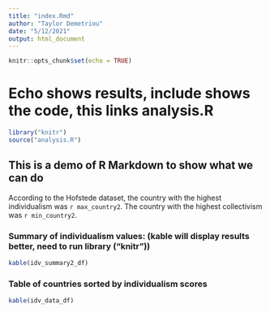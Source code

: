 ```yaml
---
title: "index.Rmd"
author: "Taylor Demetriou"
date: "5/12/2021"
output: html_document
---
```


```r
knitr::opts_chunk$set(echo = TRUE)
```

# Echo shows results, include shows the code, this links analysis.R
```r
library("knitr")
source("analysis.R")
```

## This is a demo of R Markdown to show what we can do

According to the Hofstede dataset, the country with the highest individualism was `r max_country2`. The country with the highest collectivism was `r min_country2`.

### Summary of individualism values: (kable will display results better, need to run library ("knitr"))
```r
kable(idv_summary2_df)
```

### Table of countries sorted by individualism scores
```r
kable(idv_data_df)
```
